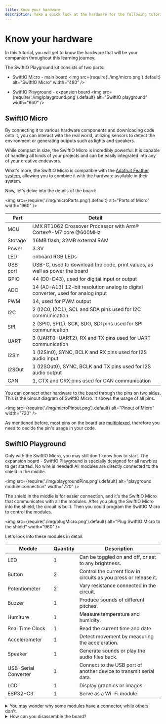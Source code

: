 ```yaml
---
title: Know your hardware
description: Take a quick look at the hardware for the following tutorials. 
---
```


# Know your hardware

In this tutorial, you will get to know the hardware that will be your companion throughout this learning journey.

The SwiftIO Playground kit consists of two parts: 
* SwiftIO Micro - main board
<img
  src={require('./img/micro.png').default}
  alt="SwiftIO Micro" width="480"
/>

* SwiftIO Playground - expansion board
<img
  src={require('./img/playground.png').default}
  alt="SwiftIO playground" width="960"
/>

## SwiftIO Micro

By connecting it to various hardware components and downloading code onto it, you can interact with the real world, utilizing sensors to detect the environment or generating outputs such as lights and speakers.

While compact in size, the SwiftIO Micro is incredibly powerful. It is capable of handling all kinds of your projects and can be easily integrated into any of your creative endeavors.

What's more, the SwiftIO Micro is compatible with the [Adafruit Feather system](https://learn.adafruit.com/adafruit-feather), allowing you to combine it with the hardware available in their system.

Now, let's delve into the details of the board:

<img
  src={require('./img/microParts.png').default}
  alt="Parts of Micro" width="960"
/>

| Part     | Detail                                                                           |
| -------- | -------------------------------------------------------------------------------- |
| MCU      | i.MX RT1062 Crossover Processor with Arm® Cortex®-M7 core @600MHz                |
| Storage  | 16MB flash, 32MB external RAM                                                    |
| Power    | 3.3V                                                                             |
| LED      | onboard RGB LEDs                                                                 |
| USB port | USB-C, used to download the code, print values, as well as power the board       |
| GPIO     | 44 (D0-D43), used for digital input or output                                    |
| ADC      | 14 (A0-A13) 12-bit resolution analog to digital converter, used for analog input |
| PWM      | 14, used for PWM output                                                          |
| I2C      | 2 (I2C0, I2C1), SCL and SDA pins used for I2C communication                      |
| SPI      | 2 (SPI0, SPI1), SCK, SDO, SDI pins used for SPI communication                    |
| UART     | 3 (UART0-UART2), RX and TX pins used for UART communication                      |
| I2SIn    | 1 (I2SIn0), SYNC, BCLK and RX pins used for I2S audio input                      |
| I2SOut   | 1 (I2SOut0), SYNC, BCLK and TX pins used for I2S audio output                    |
| CAN      | 1, CTX and CRX pins used for CAN communication                                   |


You can connect other hardware to the board through the pins on two sides. This is the pinout diagram of SwiftIO Micro. It shows the usage of all pins.

<img
  src={require('./img/microPinout.png').default}
  alt="Pinout of Micro" width="720"
/>

As mentioned before, most pins on the board are [multiplexed](./peripherals#how-are-pins-organized), therefore you need to decide the pin's usage in your code.



## SwiftIO Playground

Only with the SwiftIO Micro, you may still don't know how to start. The expansion board - SwiftIO Playground is specially designed for all newbies to get started. No wire is needed! All modules are directly connected to the shield in the middle.

<img
  src={require('./img/playgroundPins.png').default}
  alt="playground module connection" width="720"
/>

The shield in the middle is for easier connection, and it's the SwiftIO Micro that communicates with all the modules. After you plug the SwiftIO Micro into the shield, the circuit is built. Then you could program the SwiftIO Micro to control the modules. 

<img
  src={require('./img/plugMicro.png').default}
  alt="Plug SwiftIO Micro to the shield" width="960"
/>

Let's look into these modules in detail:


| Module               | Quantity | Description                                                        |
| -------------------- | -------- | ------------------------------------------------------------------ |
| LED                  | 1        | Can be toggled on and off, or set to any brightness.               |
| Button               | 2        | Control the current flow in circuits as you press or release it.   |
| Potentiometer        | 2        | Vary resistance connected in the circuit.                          |
| Buzzer               | 1        | Produce sounds of different pitches.                               |
| Humiture             | 1        | Measure temperature and humidity.                                  |
| Real Time Clock      | 1        | Read the current time and date.                                    |
| Accelerometer        | 1        | Detect movement by measuring the acceleration.                     |
| Speaker              | 1        | Generate sounds or play the audio files back.                      |
| USB-Serial Converter | 1        | Connect to the USB port of another device to transmit serial data. |
| LCD                  | 1        | Display graphics or images.                                        |
| ESP32-C3             | 1        | Serve as a Wi-Fi module.                                             |




<details>
    <summary> You may wonder why some modules have a connector, while others don't.</summary>

These connectors are provided in the event that you wish to disassemble the board. Please note that disassembly is a one-way process, though, and you will not be able to reconnect the parts through the included board. Once apart, use 4-pin cables to connect the module to the shield. Some modules (like LCD) don't have a connector since they require more than 4 wires and don't support 4-pin connectors. 

<img
  src={require('./img/disassembledParts.png').default}
  alt="Each part of playground" width="960"
/>

:::caution Attention
Make sure not to connect these modules to the shield through the connectors since they are already connected through the board!
:::

</details>


<details>
    <summary>How can you disassemble the board?</summary>

The modules can be separated by cutting as shown below.

<img
  src={require('./img/disassemble.png').default}
  alt="Disassemble the kit" width="360"
/>

:::caution Attention
Once again, you cannot put the board back together and once you've broken it apart, you will need to connect any circuits manually using cables.
:::

</details>

